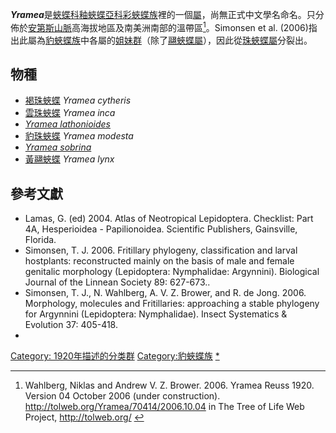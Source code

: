{{noteTA|G1=Butterfly}}
{{Italic title}}
{{Automatic Taxobox
| taxon = Yramea
| authority = Reuss, 1920
| image = Illustrations of Exotic Entomology Melitaea Cytheris.jpg
| image_caption = [[褐珠蛺蝶|褐珠蛺蝶]]<br />''Yramea cytheris''
| type_species = [[褐珠蛺蝶|褐珠蛺蝶]]<br />''Papilio cytheris''
| type_species_authority = Drury, [1773]
| subdivision_ranks = 物種
| subdivision = 共6種，詳見正文。
| synonyms =
}}

'''''Yramea'''''是[[蛺蝶科|蛺蝶科]][[釉蛺蝶亞科|釉蛺蝶亞科]][[彩蛺蝶族|彩蛺蝶族]]裡的一個[[屬|屬]]，尚無正式中文學名命名。只分佈於[[安第斯山脈|安第斯山脈]]高海拔地區及南美洲南部的溫帶區<ref>Wahlberg, Niklas and Andrew V. Z. Brower. 2006. Yramea Reuss 1920. Version 04 October 2006 (under construction). http://tolweb.org/Yramea/70414/2006.10.04 {{Wayback|url=http://tolweb.org/Yramea/70414/2006.10.04 |date=20191130145830 }} in The Tree of Life Web Project, http://tolweb.org/ {{Wayback|url=http://tolweb.org/ |date=20110515100516 }}</ref>。Simonsen et al. (2006)指出此屬為[[豹蛺蝶族|豹蛺蝶族]]中各屬的[[姐妹群|姐妹群]]（除了[[翮蛺蝶屬|翮蛺蝶屬]]），因此從[[珠蛺蝶屬|珠蛺蝶屬]]分裂出。

== 物種 ==
* [[褐珠蛺蝶|褐珠蛺蝶]] ''Yramea cytheris''
* [[雲珠蛺蝶|雲珠蛺蝶]] ''Yramea inca''
* ''[[Yramea_lathonioides|Yramea lathonioides]]''
* [[豹珠蛺蝶|豹珠蛺蝶]] ''Yramea modesta''
* ''[[Yramea_sobrina|Yramea sobrina]]''
* [[黃翮蛺蝶|黃翮蛺蝶]] ''Yramea lynx''

== 參考文獻 ==
{{reflist}}
* Lamas, G. (ed) 2004. Atlas of Neotropical Lepidoptera. Checklist: Part 4A, Hesperioidea - Papilionoidea. Scientific Publishers, Gainsville, Florida.
* Simonsen, T. J. 2006. Fritillary phylogeny, classification and larval hostplants: reconstructed mainly on the basis of male and female genitalic morphology (Lepidoptera: Nymphalidae: Argynnini). Biological Journal of the Linnean Society 89: 627-673..
* Simonsen, T. J., N. Wahlberg, A. V. Z. Brower, and R. de Jong. 2006. Morphology, molecules and Fritillaries: approaching a stable phylogeny for Argynnini (Lepidoptera: Nymphalidae). Insect Systematics & Evolution 37: 405-418.
* {{Cite book | author = 寿建新 周尧 李宇飞 | title = 世界蝴蝶分類名錄 | location = 中國 | publisher = 陝西科學技術出版社 | date = 2006-04-01 | ISBN = 9787536936768 | language= zh-hans }}

{{Commons category|Yramea}}

{{釉蛺蝶亞科}}

{{taxonbar}}
[[Category:_1920年描述的分类群|Category: 1920年描述的分类群]]
[[Category:豹蛺蝶族|Category:豹蛺蝶族]]
[[Category:Yramea|*]]